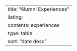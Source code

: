 ---
title: "Alumni Experiences"
listing:
  contents: experiences
  type: table
  sort: "date desc"
---